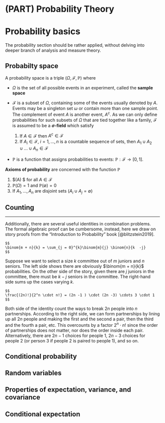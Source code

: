 
# (PART) Probability Theory {-}

# Probability basics

The probability section should be rather applied, without delving into deeper branch of analysis and measure theory. 

## Probabilty space 

A probability space is a triple $(\Omega, \mathcal{F}, \mathbb{P})$ where 

- $\Omega$ is the set of all possible events in an experiment, called the **sample space**  

- $\mathcal{F}$ is a subset of $\Omega$, containing some of the events usually denoted by $A$. Events may be a singleton set ${\omega}$ or contain more than one sample point. The complement of event $A$ is another event, $A^c$. As we can only define probabilities for such subsets of $\Omega$ that are tied together like a family, $\mathcal{F}$ is assumed to be a **$\sigma$-field** which satisfy 
    1. If $A \in \mathcal{F}$ then $A^c \in \mathcal{F}$    
    2. If $A_i \in \mathcal{F}, \;i = 1,...,n$ is a countable sequence of sets, then $A_1 \cup A_2  \cup ... \cup A_n \in \mathcal{F}$

- $\mathbb{P}$ is a function that assigns probabilities to events: $\mathbb{P}: \mathcal{F} \rightarrow [0 , 1]$. 

**Axioms of probability** are concerned with the function $\mathbb{P}$  

1. $\mathbb{P}(A) \ge 0 $ for all $A \in \mathcal{F}$   
2. $\mathbb{P}(\Omega) = 1$ and $\mathbb{P(\emptyset)} = 0$  
3. If $A_1, ..., A_n$ are disjoint sets ($A_i \cup A_j = \emptyset$)


## Counting  


<hr> 

Additionally, there are several useful identities in combination problems. The formal algebraic proof can be cumbersome, instead, here we draw on story proofs from the "Introduction to Probability" book [@blitzstein2019]. 

```proposition
$$
\binom{m + n}{k} = \sum_{j = 0}^{k}\binom{m}{j} \binom{n}{k  -j}
$$
```

Suppose we want to select a size $k$ committee out of $m$ juniors and $n$ seniors. The left side shows there are obviously $\binom{m + n}{k}$ probabilities. On the other side of the story, given there are $j$ juniors in the committee, there must be $k - j$ seniors in the committee. The right-hand side sums up the cases varying $k$. 



```proposition

$$
\frac{(2n)!}{2^n \cdot n!} = (2n -1 ) \cdot (2n -3) \cdots 3 \cdot 1
$$
```


Both side of the identity count the ways to break $2n$ people into $n$ partnerships. According to the right side, we can form partnerships by lining up all $2n$ people and making the first and the second a pair, then the third and the fourth a pair, etc. This overcounts by a factor $2^n \cdot n!$ since the order of partnerships does not matter, nor does the order inside each pair. Alternatively, there are $2n - 1$ choices for people 1, $2n - 3$ choices for people 2 (or person 3 if people 2 is paired to people 1), and so on.  


## Conditional probability


## Random variables 


## Properties of expectation, variance, and covariance 

## Conditional expectation 
